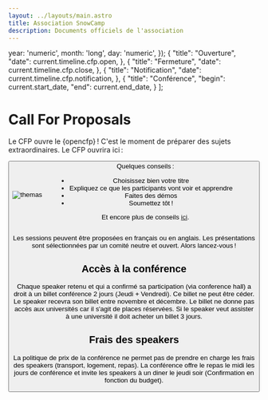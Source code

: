 ```yaml
---
layout: ../layouts/main.astro
title: Association SnowCamp
description: Documents officiels de l'association
---
```


  year: 'numeric',
  month: 'long',
  day: 'numeric',
});
  {
    "title": "Ouverture",
    "date": current.timeline.cfp.open,
  },
  {
    "title": "Fermeture",
    "date": current.timeline.cfp.close,
  },
  {
    "title": "Notification",
    "date": current.timeline.cfp.notification,
  },
  {
    "title": "Conférence",
    "begin": current.start_date,
    "end": current.end_date,
  }
];

# Call For Proposals

<TimelineCFP tl={tlCFP}/>

Le CFP ouvre le {opencfp} ! C'est le moment de préparer des sujets extraordinaires.
Le CFP ouvrira ici :

<Button className="cfpOpened" href={current.conference.cfp_link} title="CFP"/>

<div style="display: flex; flex-direction: row; align-items: center; gap: 2rem">
    <div>
      <img src="/img/themas.webp" alt="themas"/>
    </div>
  <div>
Quelques conseils :

- Choisissez bien votre titre
- Expliquez ce que les participants vont voir et apprendre
- Faites des démos
- Soumettez tôt !

Et encore plus de conseils [ici](https://docs.google.com/document/d/e/2PACX-1vReWAaCbafJqc0cCo2vhKWnAVoiHk3Tq561y4GseXvTyOV7cSk6lN2c_feWEWZBIA/pub).
  </div>
</div>

Les sessions peuvent être proposées en français ou en anglais.
Les présentations sont sélectionnées par un comité neutre et ouvert.
Alors lancez-vous !

## Accès à la conférence

Chaque speaker retenu et qui a confirmé sa participation (via conference hall) a droit à un billet conférence 2 jours (Jeudi + Vendredi).
Ce billet ne peut être céder. Le speaker recevra son billet entre novembre et décembre. Le billet ne donne pas accès aux universités car il s'agit de places réservées.
Si le speaker veut assister à une université il doit acheter un billet 3 jours.

## Frais des speakers

La politique de prix de la conférence ne permet pas de prendre en charge les frais des speakers (transport, logement, repas).
La conférence offre le repas le midi les jours de conférence et invite les speakers à un diner le jeudi soir (Confirmation en fonction du budget).


